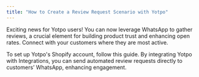 ```yaml
---
title: "How to Create a Review Request Scenario with Yotpo"
---
```


Exciting news for Yotpo users! You can now leverage WhatsApp to gather reviews, a crucial element for building product trust and enhancing open rates. Connect with your customers where they are most active.

To set up Yotpo's Shopify account, follow this guide. By integrating Yotpo with Integrations, you can send automated review requests directly to customers’ WhatsApp, enhancing engagement.
